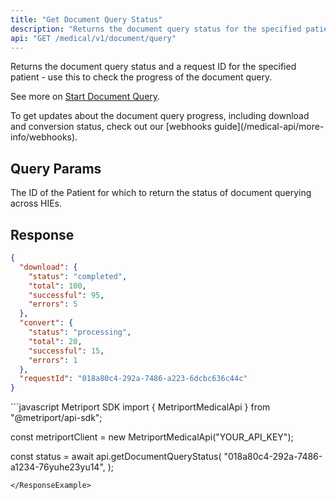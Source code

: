 ```yaml
---
title: "Get Document Query Status"
description: "Returns the document query status for the specified patient."
api: "GET /medical/v1/document/query"
---
```


Returns the document query status and a request ID for the specified patient - use this to check the progress of the document query.

See more on [Start Document Query](/medical-api/api-reference/document/start-document-query).

<Tip>
  To get updates about the document query progress, including download and conversion status, check
  out our [webhooks guide](/medical-api/more-info/webhooks).
</Tip>

## Query Params

<ParamField query="patientId" type="string" required>
  The ID of the Patient for which to return the status of document querying across HIEs.
</ParamField>

## Response

<Snippet file="document-progress.mdx" />

```json
{
  "download": {
    "status": "completed",
    "total": 100,
    "successful": 95,
    "errors": 5
  },
  "convert": {
    "status": "processing",
    "total": 20,
    "successful": 15,
    "errors": 1
  },
  "requestId": "018a80c4-292a-7486-a223-6dcbc636c44c"
}
```

<ResponseExample>
```javascript Metriport SDK
import { MetriportMedicalApi } from "@metriport/api-sdk";

const metriportClient = new MetriportMedicalApi("YOUR_API_KEY");

const status = await api.getDocumentQueryStatus(
  "018a80c4-292a-7486-a1234-76yuhe23yu14",
);

```
</ResponseExample>
```
